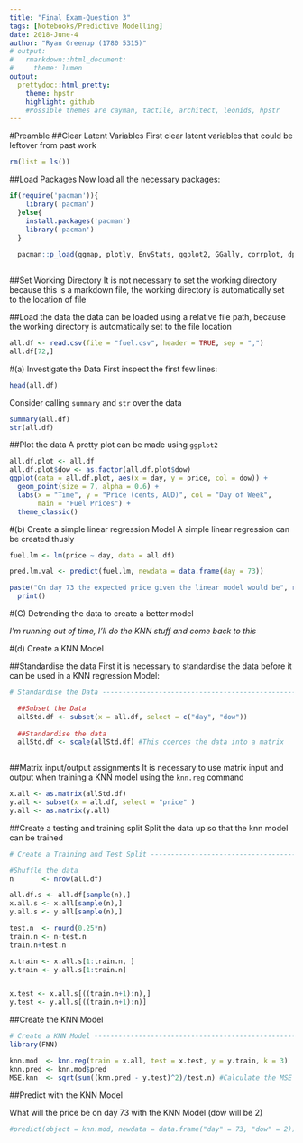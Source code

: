 ---
title: "Final Exam-Question 3"
tags: [Notebooks/Predictive Modelling]
date: 2018-June-4
author: "Ryan Greenup (1780 5315)"
# output:
#   rmarkdown::html_document:
#     theme: lumen
output:
  prettydoc::html_pretty:
    theme: hpstr
    highlight: github
    #Possible themes are cayman, tactile, architect, leonids, hpstr
---



#Preamble
##Clear Latent Variables
First clear latent variables that could be leftover from past work
```{r}
rm(list = ls())
```
##Load Packages
Now load all the necessary packages:
```{r}

if(require('pacman')){
    library('pacman')
  }else{
    install.packages('pacman')
    library('pacman')
  }
  
  pacman::p_load(ggmap, plotly, EnvStats, ggplot2, GGally, corrplot, dplyr, tidyr, stringr, reshape2, cowplot, ggpubr, reshape2, ggplot2, rmarkdown, dplyr, plotly, rstudioapi, wesanderson, RColorBrewer, colorspace, prettydoc, glmnet, FNN)
  
```

##Set Working Directory
It is not necessary to set the working directory because this is a markdown file, the working directory is automatically set to the location of file

##Load the data
the data can be loaded using a relative file path, because the working directory is automatically set to
the file location
```{r}
all.df <- read.csv(file = "fuel.csv", header = TRUE, sep = ",")
all.df[72,]
```

#(a) Investigate the Data
First inspect the first few lines:

```{r}
head(all.df)
```

Consider calling `summary` and `str` over the data

```{r}
summary(all.df)
str(all.df)
```

##Plot the data
A pretty plot can be made using `ggplot2`

```{r}
all.df.plot <- all.df
all.df.plot$dow <- as.factor(all.df.plot$dow)
ggplot(data = all.df.plot, aes(x = day, y = price, col = dow)) +
  geom_point(size = 7, alpha = 0.6) +
  labs(x = "Time", y = "Price (cents, AUD)", col = "Day of Week",
       main = "Fuel Prices") +
  theme_classic()
```

#(b) Create a simple linear regression Model
A simple linear regression can be created thusly

```{r}

fuel.lm <- lm(price ~ day, data = all.df)

pred.lm.val <- predict(fuel.lm, newdata = data.frame(day = 73))

paste("On day 73 the expected price given the linear model would be", round(pred.lm.val, 2)) %>% 
  print()

```

#(C) Detrending the data to create a better model

*I'm running out of time, I'll do the KNN stuff and come back to this*

#(d) Create a KNN Model

 ##Standardise the data
 First it is necessary to standardise the data before it can be
 used in a KNN regression Model:
 
```{r}

# Standardise the Data ----------------------------------------------------

  ##Subset the Data
  allStd.df <- subset(x = all.df, select = c("day", "dow"))
  
  ##Standardise the data
  allStd.df <- scale(allStd.df) #This coerces the data into a matrix
  
```

  ##Matrix input/output assignments
  It is necessary to use matrix input and output when training a KNN model
  using the `knn.reg` command
  
```{r}

x.all <- as.matrix(allStd.df)
y.all <- subset(x = all.df, select = "price" )
y.all <- as.matrix(y.all)

```


  ##Create a testing and training split
  Split the data up so that the knn model can be trained
  
```{r}

# Create a Training and Test Split ----------------------------------------

#Shuffle the data
n       <- nrow(all.df)

all.df.s <- all.df[sample(n),]
x.all.s <- x.all[sample(n),]
y.all.s <- y.all[sample(n),]

test.n  <- round(0.25*n)
train.n <- n-test.n
train.n+test.n

x.train <- x.all.s[1:train.n, ]
y.train <- y.all.s[1:train.n]


x.test <- x.all.s[((train.n+1):n),]
y.test <- y.all.s[((train.n+1):n)]
```
  
  ##Create the KNN Model
  
```{r}

# Create a KNN Model ------------------------------------------------------
library(FNN)

knn.mod  <- knn.reg(train = x.all, test = x.test, y = y.train, k = 3)
knn.pred <- knn.mod$pred
MSE.knn  <- sqrt(sum((knn.pred - y.test)^2)/test.n) #Calculate the MSE from Test Data

```

  ##Predict with the KNN Model
  
  What will the price be on day 73 with the KNN Model (dow will be 2)
  
```{r}
#predict(object = knn.mod, newdata = data.frame("day" = 73, "dow" = 2))

```
  
  

